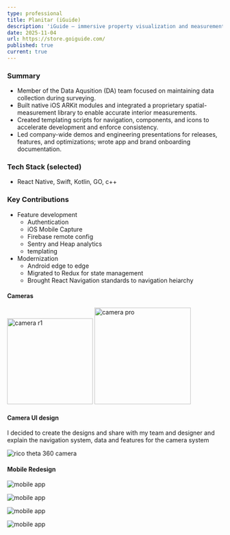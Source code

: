 ```yaml
---
type: professional
title: Planitar (iGuide)
description: 'iGuide — immersive property visualization and measurement platform offering 3D tours, accurate floor plans, and detailed spatial data for real estate and property management.'
date: 2025-11-04
url: https://store.goiguide.com/
published: true
current: true
---
```


### Summary

- Member of the Data Aqusition (DA) team focused on maintaining data collection during surveying.
- Built native iOS ARKit modules and integrated a proprietary spatial-measurement library to enable accurate interior measurements.
- Created templating scripts for navigation, components, and icons to accelerate development and enforce consistency.
- Led company-wide demos and engineering presentations for releases, features, and optimizations; wrote app and brand onboarding documentation.

### Tech Stack (selected)

- React Native, Swift, Kotlin, GO, c++

### Key Contributions

- Feature development
  - Authentication
  - iOS Mobile Capture
  - Firebase remote config
  - Sentry and Heap analytics
  - templating
- Modernization
  - Android edge to edge
  - Migrated to Redux for state management
  - Brought React Navigation standards to navigation heiarchy

#### Cameras

<div
  style={{
    display: 'flex',
    flexDirection: 'row',
    gap: '16px',
    justifyContent: 'space-between',
    alignItems: 'center',
  }}
>
  <img src='/planitar/planix-r1.png' alt='camera r1' width='200' />
  <img src='/planitar/planix-pro.png' alt='camera pro' width='225' />
</div>

#### Camera UI design

I decided to create the designs and share with my team and designer and explain the navigation system, data and features for the camera system

![rico theta 360 camera](/planitar/rico-theta.png)

#### Mobile Redesign

![mobile app](/planitar/banner.png)

![mobile app](/planitar/home-nav.png)

![mobile app](/planitar/project.png)

![mobile app](/planitar/devices.png)
